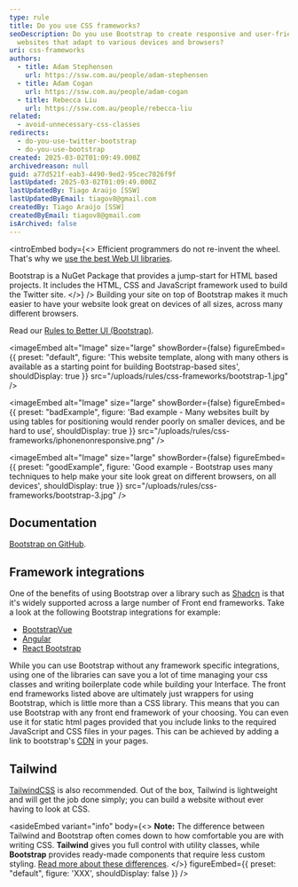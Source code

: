 ```yaml
---
type: rule
title: Do you use CSS frameworks?
seoDescription: Do you use Bootstrap to create responsive and user-friendly
  websites that adapt to various devices and browsers?
uri: css-frameworks
authors:
  - title: Adam Stephensen
    url: https://ssw.com.au/people/adam-stephensen
  - title: Adam Cogan
    url: https://ssw.com.au/people/adam-cogan
  - title: Rebecca Liu
    url: https://ssw.com.au/people/rebecca-liu
related:
  - avoid-unnecessary-css-classes
redirects:
  - do-you-use-twitter-bootstrap
  - do-you-use-bootstrap
created: 2025-03-02T01:09:49.000Z
archivedreason: null
guid: a77d521f-eab3-4490-9ed2-95cec7026f9f
lastUpdated: 2025-03-02T01:09:49.000Z
lastUpdatedBy: Tiago Araújo [SSW]
lastUpdatedByEmail: tiagov8@gmail.com
createdBy: Tiago Araújo [SSW]
createdByEmail: tiagov8@gmail.com
isArchived: false
---
```


<introEmbed
  body={<>
Efficient programmers do not re-invent the wheel. That's why we [use the best Web UI libraries](/do-you-use-the-best-web-ui-libraries).

Bootstrap is a NuGet Package that provides a jump-start for HTML based projects. It includes the HTML, CSS and JavaScript framework used to build the Twitter site.
  </>}
/>
Building your site on top of Bootstrap makes it much easier to have your website look great on devices of all sizes, across many different browsers.

Read our [Rules to Better UI (Bootstrap)](/rules-to-better-ui-bootstrap).


<imageEmbed
  alt="Image"
  size="large"
  showBorder={false}
  figureEmbed={{
    preset: "default",
    figure: 'This website template, along with many others is available as a starting point for building Bootstrap-based sites',
    shouldDisplay: true
  }}
  src="/uploads/rules/css-frameworks/bootstrap-1.jpg"
/>

<imageEmbed
  alt="Image"
  size="large"
  showBorder={false}
  figureEmbed={{
    preset: "badExample",
    figure: 'Bad example - Many websites built by using tables for positioning would render poorly on smaller devices, and be hard to use',
    shouldDisplay: true
  }}
  src="/uploads/rules/css-frameworks/iphonenonresponsive.png"
/>

<imageEmbed
  alt="Image"
  size="large"
  showBorder={false}
  figureEmbed={{
    preset: "goodExample",
    figure: 'Good example - Bootstrap uses many techniques to help make your site look great on different browsers, on all devices',
    shouldDisplay: true
  }}
  src="/uploads/rules/css-frameworks/bootstrap-3.jpg"
/>

## Documentation

[Bootstrap on GitHub](https://github.com/twbs/bootstrap).

## Framework integrations

One of the benefits of using Bootstrap over a library such as [Shadcn](https://ui.shadcn.com) is that it's widely supported across a large number of Front end frameworks. Take a look at the following Bootstrap integrations for example:

* [BootstrapVue](https://bootstrap-vue.org)
* [Angular](https://ng-bootstrap.github.io/#/home)
* [React Bootstrap](https://react-bootstrap.netlify.app)

While you can use Bootstrap without any framework specific integrations, using one of the libraries can save you a lot of time managing your css classes and writing boilerplate code while building your Interface. The front end frameworks listed above are ultimately just wrappers for using Bootstrap, which is little more than a CSS library. This means that you can use Bootstrap with any front end framework of your choosing. You can even use it for static html pages provided that you include links to the required JavaScript and CSS files in your pages. This can be achieved by adding a link to bootstrap's [CDN](https://getbootstrap.com) in your pages.

## Tailwind

[TailwindCSS](https://tailwindcss.com) is also recommended. Out of the box, Tailwind is lightweight and will get the job done simply; you can build a website without ever having to look at CSS.

<asideEmbed
  variant="info"
  body={<>
    **Note:** The difference between Tailwind and Bootstrap often comes down to how comfortable you are with writing CSS. **Tailwind** gives you full control with utility classes, while **Bootstrap** provides ready-made components that require less custom styling. [Read more about these differences](https://themesberg.com/blog/design/tailwind-css-vs-bootstrap).
  </>}
  figureEmbed={{
    preset: "default",
    figure: 'XXX',
    shouldDisplay: false
  }}
/>
